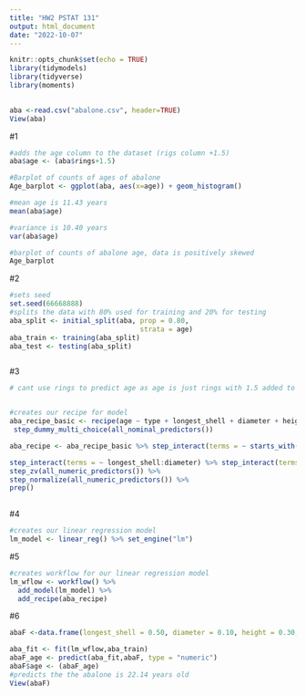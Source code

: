 ```yaml
---
title: "HW2 PSTAT 131"
output: html_document
date: "2022-10-07"
---
```


```r
knitr::opts_chunk$set(echo = TRUE)
library(tidymodels)
library(tidyverse)
library(moments)
 
```

```r
aba <-read.csv("abalone.csv", header=TRUE)
View(aba)


```

#1

```r
#adds the age column to the dataset (rigs column +1.5)
aba$age <- (aba$rings+1.5)

#Barplot of counts of ages of abalone 
Age_barplot <- ggplot(aba, aes(x=age)) + geom_histogram()

#mean age is 11.43 years
mean(aba$age)

#variance is 10.40 years
var(aba$age)

#barplot of counts of abalone age, data is positively skewed
Age_barplot

```

#2 
```r
#sets seed
set.seed(66668888)
#splits the data with 80% used for training and 20% for testing
aba_split <- initial_split(aba, prop = 0.80,
                                strata = age)
aba_train <- training(aba_split)
aba_test <- testing(aba_split)



```

#3

```r
# cant use rings to predict age as age is just rings with 1.5 added to it


#creates our recipe for model
aba_recipe_basic <- recipe(age ~ type + longest_shell + diameter + height+whole_weight + shucked_weight+ viscera_weight + shell_weight,  data= aba_train) %>%
 step_dummy_multi_choice(all_nominal_predictors()) 

aba_recipe <- aba_recipe_basic %>% step_interact(terms = ~ starts_with("type"):shucked_weight)%>%

step_interact(terms = ~ longest_shell:diameter) %>% step_interact(terms=  ~ shucked_weight:shell_weight) %>%
step_zv(all_numeric_predictors()) %>%
step_normalize(all_numeric_predictors()) %>%
prep()
      

```

#4
```r
#creates our linear regression model
lm_model <- linear_reg() %>% set_engine("lm")

```

#5
```r
#creates workflow for our linear regression model 
lm_wflow <- workflow() %>% 
  add_model(lm_model) %>% 
  add_recipe(aba_recipe)

```

#6
``` r
abaF <-data.frame(longest_shell = 0.50, diameter = 0.10, height = 0.30, whole_weight = 4, shucked_weight = 1, viscera_weight = 2, shell_weight = 1, type="F")

aba_fit <- fit(lm_wflow,aba_train)
abaF_age <- predict(aba_fit,abaF, type = "numeric")
abaF$age <- (abaF_age)
#predicts the the abalone is 22.14 years old
View(abaF)
```